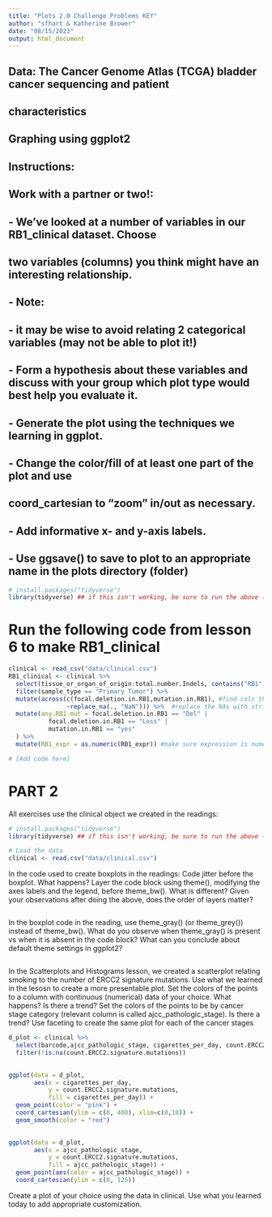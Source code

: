 ```yaml
---
title: "Plots 2.0 Challenge Problems KEY"
author: "sfhart & Katherine Brower"
date: "08/15/2023"
output: html_document
---
```



## Data: The Cancer Genome Atlas (TCGA) bladder cancer sequencing and patient
##       characteristics


## Graphing using ggplot2

## Instructions:
## Work with a partner or two!:
## - We've looked at a number of variables in our RB1_clinical dataset. Choose
##   two variables (columns) you think might have an interesting relationship.
## - Note: 
##   - it may be wise to avoid relating 2 categorical variables (may not be able to plot it!)
## - Form a hypothesis about these variables and discuss with your group which plot type would best help you evaluate it.
## - Generate the plot using the techniques we learning in ggplot.
## - Change the color/fill of at least one part of the plot and use
##    coord_cartesian to "zoom" in/out as necessary.
## - Add informative x- and y-axis labels.
## - Use ggsave() to save to plot to an appropriate name in the plots directory (folder)


```r
# install.packages("tidyverse")
library(tidyverse) ## if this isn't working, be sure to run the above (uncomment first)
```

# Run the following code from lesson 6 to make RB1_clinical
```r
clinical <- read_csv("data/clinical.csv")
RB1_clinical <- clinical %>%
  select(tissue_or_organ_of_origin:total.number.Indels, contains("RB1")) %>%
  filter(sample_type == "Primary Tumor") %>%
  mutate(across(c(focal.deletion.in.RB1,mutation.in.RB1), #find cols that contain "RB1"
                ~replace_na(., "NaN"))) %>%  #replace the NAs with strings
  mutate(any.RB1.mut = focal.deletion.in.RB1 == "Del" |
           focal.deletion.in.RB1 == "Loss" |
           mutation.in.RB1 == "yes"
  ) %>%
  mutate(RB1_expr = as.numeric(RB1_expr)) #make sure expression is numeric just in case
```


```r
# [Add code here]
```


# PART 2

All exercises use the clinical object we created in the readings:

```r
# install.packages("tidyverse")
library(tidyverse) ## if this isn't working, be sure to run the above (uncomment first)

# Load the data
clinical <- read.csv("data/clinical.csv")
```

In the code used to create boxplots in the readings:
    Code jitter before the boxplot. What happens?
    Layer the code block using theme(), modifying the axes labels and the legend, before theme_bw(). What is different?
    Given your observations after doing the above, does the order of layers matter?
```r

```
    
In the boxplot code in the reading, use theme_gray() (or theme_grey()) instead of theme_bw(). What do you observe when theme_gray() is present vs when it is absent in the code block? What can you conclude about default theme settings in ggplot2?
```r

```

In the Scatterplots and Histograms lesson, we created a scatterplot relating smoking to the number of ERCC2 signature mutations. Use what we learned in the lesosn to create a more presentable plot.
    Set the colors of the points to a column with continuous (numerical) data of your choice. What happens? Is there a trend?
    Set the colors of the points to be by cancer stage category (relevant column is called ajcc_pathologic_stage). Is there a trend?
    Use faceting to create the same plot for each of the cancer stages
```r

d_plot <- clinical %>% 
  select(barcode,ajcc_pathologic_stage, cigarettes_per_day, count.ERCC2.signature.mutations) %>% 
  filter(!is.na(count.ERCC2.signature.mutations)) 
 

ggplot(data = d_plot,
       aes(x = cigarettes_per_day,
           y = count.ERCC2.signature.mutations,
           fill = cigarettes_per_day)) + 
  geom_point(color = "pink") +
  coord_cartesian(ylim = c(0, 400), xlim=c(0,10)) +
  geom_smooth(color = "red")
  

ggplot(data = d_plot,
       aes(x = ajcc_pathologic_stage,
           y = count.ERCC2.signature.mutations,
           fill = ajcc_pathologic_stage)) + 
  geom_point(aes(color = ajcc_pathologic_stage)) +
  coord_cartesian(ylim = c(0, 125)) 


```

Create a plot of your choice using the data in clinical. Use what you learned today to add appropriate customization.
```r

```


